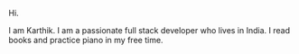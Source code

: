 Hi.

I am Karthik. I am a passionate full stack developer who lives in India.
I read books and practice piano in my free time.